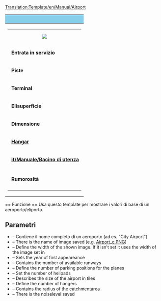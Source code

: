 <noinclude>[[Translation:Template/en/Manual/Airport]]</noinclude>
{| style="border: 1px solid grey; float:right; width:200px; margin-left: 1em; margin-top: 0.5em; background-color: #F8F9FA;"
!style="font-size: large; margin: inherit; background-color: skyblue" colspan="2"|{{{Fullname}}}
|-
|
{| style="background-color: #fff; margin-bottom: 3px;"
|colspan="2" style="text-align:center; font-size:smaller; margin-bottom: 0px;"|[[File:{{{image}}}|left|{{{imagewidth|}}}]]
|-
|&nbsp;'''Entrata in servizio''' || {{{Entrata}}}
|-
|&nbsp;'''Piste''' || {{{Piste}}}
|-
|&nbsp;'''Terminal''' || {{{Terminal}}}
|-
|&nbsp;'''Elisuperficie''' || {{{Elisup}}}
|-
|&nbsp;'''Dimensione''' || {{{taglia}}}
|-
|&nbsp;'''[[it/Manuale/Depositi|Hangar]]''' || {{{hangar}}}
|-
|&nbsp;'''[[it/Manuale/Bacino di utenza]]''' || {{{bacino}}}
|-
|-
|&nbsp;'''Rumorosità''' || {{{rumore}}}
|-
|}
|}

<!-- border:1px solid #aaa; background-color:#f9f9f9; padding:5px; font-size: 95%; -->

<noinclude>== Funzione ==
Usa questo template per mostrare i valori di base di un aeroporto/eliporto.
== Parametri ==
* {{{Fullname}}} – Contiene il nome completo di un aeroporto (ad es. "City Airport")
* {{{image}}} – There is the name of image saved (e.g. [[:File:en/Manual/Airport c.png|Airport_c.PNG]])
* {{{imagewidth}}} – Define the width of the shown image. If it isn't set it uses the width of the image set in {{{image}}}
* {{{Entry}}} – Sets the year of first appeareance
* {{{Runways}}} – Contains the number of available runways
* {{{Ramps}}} – Define the number of parking positions for the planes
* {{{Heli}}} – Set the number of helipads
* {{{size}}} – Describes the size of the airport in tiles
* {{{hangars}}} – Define the number of hangers
* {{{catchment}}} – Contains the radius of the catchmentarea
* {{{noise}}} – There is the noiselevel saved</noinclude>